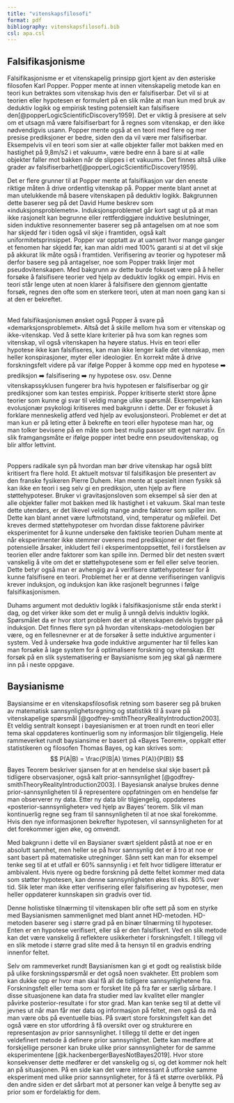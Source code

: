 ```yaml
---
title: "vitenskapsfilosofi"
format: pdf
bibliography: vitenskapsfilosofi.bib
csl: apa.csl
---
```


## Falsifikasjonisme

Falsifikasjonisme er et vitenskapelig prinsipp gjort kjent av den østeriske filosofen Karl Popper. Popper mente at innen vitenskapelig metode kan en teori kun betraktes som vitenskap hvis den er falsifiserbar. Det vil si at teorien eller hypotesen er formulert på en slik måte at man kun med bruk av deduktiv logikk og empirisk testing potensielt kan falsifisere den[@popperLogicScientificDiscovery1959]. Det er viktig å presisere at selv om et utsagn må være falsifiserbart for å regnes som vitenskap, er den ikke nødvendigvis usann. Popper mente også at en teori med flere og mer presise prediksjoner er bedre, siden den da vil være mer falsifiserbar. Eksempelvis vil en teori som sier at «alle objekter faller mot bakken med en hastighet på 9,8m/s2 i et vakuum», være bedre enn å bare si at «alle objekter faller mot bakken når de slippes i et vakuum». Det finnes altså ulike grader av falsifiserbarhet[@popperLogicScientificDiscovery1959].

Det er flere grunner til at Popper mente at falsifikasjon var den eneste riktige måten å drive ordentlig vitenskap på. Popper mente blant annet at man utelukkende må basere vitenskapen på deduktiv logikk. Bakgrunnen dette baserer seg på det David Hume beskrev som «induksjonsproblemetn». Induksjonsproblemet går kort sagt ut på at man ikke rasjonelt kan begrunne eller rettferdiggjøre induktive beslutninger, siden induktive resonnementer baserer seg på antagelsen om at noe som har skjedd før i tiden også vil skje i framtiden, også kalt uniformitetsprinsippet. Popper var opptatt av at uansett hvor mange ganger et fenomen har skjedd før, kan man aldri med 100% garanti si at det vil skje på akkurat lik måte også i framtiden. Verifisering av teorier og hypoteser må derfor basere seg på antagelser, noe som Popper trakk linjer mot pseudovitenskapen. Med bakgrunn av dette burde fokuset være på å heller forsøke å falsifisere teorier ved hjelp av deduktiv logikk og empiri. Hvis en teori står lenge uten at noen klarer å falsifisere den gjennom gjentatte forsøk, regnes den ofte som en sterkere teori, uten at man noen gang kan si at den er bekreftet.

\
Med falsifikasjonismen ønsket også Popper å svare på «demarksjonsproblemet». Altså det å skille mellom hva som er vitenskap og ikke-vitenskap. Ved å sette klare kriterier på hva som kan regnes som vitenskap, vil også vitenskapen ha høyere status. Hvis en teori eller hypotese ikke kan falsifiseres, kan man ikke lenger kalle det vitenskap, men heller konspirasjoner, myter eller ideologier. En korrekt måte å drive forskningsfelt videre på var ifølge Popper å komme opp med en hypotese ➡️ prediksjon ➡️ falsifisering ➡️ ny hypotese osv. osv. Denne vitenskapssyklusen fungerer bra hvis hypotesen er falsifiserbar og gir prediksjoner som kan testes empirisk. Popper kritiserte sterkt store åpne teorier som kunne gi svar til veldig mange ulike spørsmål. Eksempelvis kan evolusjonær psykologi kritiseres med bakgrunn i dette. Der er fokuset å forklare menneskelig atferd ved hjelp av evolusjonsteori. Problemet er det at man kun er på leting etter å bekrefte en teori eller hypotese man har, og man tolker bevisene på en måte som best mulig passer sitt eget narrativ. En slik framgangsmåte er ifølge popper intet bedre enn pseudovitenskap, og blir altfor lettvint.

\
Poppers radikale syn på hvordan man bør drive vitenskap har også blitt kritisert fra flere hold. Et aktuelt motsvar til falsifikasjon ble presentert av den franske fysikeren Pierre Duhem. Han mente at spesielt innen fysikk så kan ikke en teori i seg selv gi en prediksjon, uten hjelp av flere støttehypoteser. Bruker vi gravitasjonsloven som eksempel så sier den at alle objekter faller mot bakken med lik hastighet i et vakuum. Skal man teste dette utendørs, er det likevel veldig mange andre faktorer som spiller inn. Dette kan blant annet være luftmotstand, vind, temperatur og målefeil. Det kreves dermed støttehypoteser om hvordan disse faktorene påvirker eksperimentet for å kunne undersøke den faktiske teorien Duham mente at når eksperimenter ikke stemmer overens med prediksjoner er det flere potensielle årsaker, inkludert feil i eksperimentoppsettet, feil i forståelsen av teorien eller andre faktorer som kan spille inn. Dermed blir det nesten svært vanskelig å vite om det er støttehypotesene som er feil eller selve teorien. Dette betyr også man er avhengig av å verifisere støttehypoteser for å kunne falsifisere en teori. Problemet her er at denne verifiseringen vanligvis krever induksjon, og induksjon kan ikke rasjonelt begrunnes i følge falsifikasjonismen.

Duhams argument mot deduktiv logikk i falsifikasjonisme står enda sterkt i dag, og det virker ikke som det er mulig å unngå delvis induktiv logikk. Spørsmålet da er hvor stort problem det er at vitenskapen delvis bygger på induksjon. Det finnes flere syn på hvordan vitenskaps-metodologien bør være, og en fellesnevner er at de forsøker å sette induktive argumenter i system. Ved å undersøke hva gode induktive argumenter har til felles kan man forsøke å lage system for å optimalisere forskning og vitenskap. Ett forsøk på en slik systematisering er Baysianisme som jeg skal gå nærmere inn på i neste oppgave.

## Baysianisme

Baysiansime er en vitenskapsfilosofisk retning som baserer seg på bruken av matematisk sannsynlighetsregning og statistikk til å svare på vitenskapelige spørsmål [@godfrey-smithTheoryRealityIntroduction2003]. Et veldig sentralt konsept i bayesianismen er at troen rundt en teori eller tema skal oppdateres kontinuerlig som ny informasjon blir tilgjengelig. Hele rammeverket rundt baysiansime er basert på «Bayes Teorem», oppkalt etter statistikeren og filosofen Thomas Bayes, og kan skrives som: $$ P(A|B) = \frac{P(B|A) \times P(A)}{P(B)} $$ Bayes Teorem beskriver sjansen for at en hendelse skal skje basert på tidligere observasjoner, også kalt prior-sannsynlighet [@godfrey-smithTheoryRealityIntroduction2003]. I Bayesiansk analyse brukes denne prior-sannsynligheten til å representere oppfatningen om en hendelse før man observerer ny data. Etter ny data blir tilgjengelig, oppdateres «posterior-sannsynligheter» ved hjelp av Bayes' teorem. Slik vil man kontinuerlig regne seg fram til sannsynligheten til at noe skal forekomme. Hvis den nye informasjonen bekrefter hypotesen, vil sannsynligheten for at det forekommer igjen øke, og omvendt.

Med bakgrunn i dette vil en Baysianer svært sjeldent påstå at noe er en absolutt sannhet, men heller se på hvor sannsynlig det er å tro at noe er sant basert på matematiske utregninger. Sånn sett kan man for eksempel tenke seg til at et utfall er 60% sannsynlig i et felt hvor tidligere litteratur er ambivalent. Hvis nyere og bedre forskning på dette feltet kommer med data som støtter hypotesen, kan denne sannsynligheten økes til eks. 80% over tid. Slik leter man ikke etter verifisering eller falsifisering av hypoteser, men heller oppdaterer kunnskapen sin gradvis over tid.

Denne holistiske tilnærming til vitenskapen blir ofte sett på som en styrke med Baysianismen sammenlignet med blant annet HD-metoden. HD-metoden baserer seg i større grad på en binær tilnærming til hypoteser. Enten er en hypotese verifisert, eller så er den falsifisert. Ved en slik metode kan det være vanskelig å reflektere usikkerheter i forskningsfelt. I tillegg vil en slik metode i større grad slite med å ta hensyn til en gradvis endring innenfor feltet.

Selv om rammeverket rundt Baysianismen kan gi et godt og realistisk bilde på ulike forskningsspørsmål er det også noen svakheter. Ett problem som kan dukke opp er hvor man skal få all de tidligere sannsynlighetene fra. Forskningsfelt eller tema som er forsket lite på fra før er særlig sårbare. I disse situasjonene kan data fra studier med lav kvalitet eller mangler påvirke posterior-resultate i for stor grad. Man kan tenke seg til at dette vil jevnes ut når man får mer data og informasjon på feltet, men også da må man være obs på eventuelle bias. På svært store forskningsfelt kan det også være en stor utfordring å få oversikt over og strukturere en representasjon av prior sannsynlighet. I tillegg til dette er det ingen veldefinert metode å definere prior sannsynlighet. Dette kan medføre at forskjellige personer kan bruke ulike prior sannsynligheter for de samme eksperimentene [@k.hackenbergerBayesNotBayes2019]. Hvor store konsekvenser dette medfører er det vanskelig og si, og det kommer nok helt an på situasjonen. På en side kan det være interessant å utforske samme eksperiment med ulike prior sannsynligheter, for å få et større overblikk. På den andre siden er det sårbart mot at personer kan velge å benytte seg av prior som er fordelaktig for dem. \newpage
